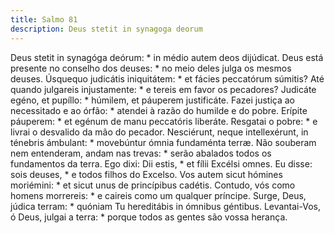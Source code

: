 ```yaml
---
title: Salmo 81
description: Deus stetit in synagoga deorum
---
```


<div class="grid grid-cols-2 gap-5">
  <span class="text-justify">
    Deus stetit in synagóga deórum: * in médio autem deos dijúdicat.
  </span>
  <span class="text-justify">
    Deus está presente no conselho dos deuses: * no meio deles julga os mesmos
    deuses.
  </span>
  <span class="text-justify">
    Úsquequo judicátis iniquitátem: * et fácies peccatórum súmitis?
  </span>
  <span class="text-justify">
    Até quando julgareis injustamente: * e tereis em favor os pecadores?
  </span>
  <span class="text-justify">
    Judicáte egéno, et pupíllo: * húmilem, et páuperem justificáte.
  </span>
  <span class="text-justify">
    Fazei justiça ao necessitado e ao órfão: * atendei à razão do humilde e do
    pobre.
  </span>
  <span class="text-justify">
    Erípite páuperem: * et egénum de manu peccatóris liberáte.
  </span>
  <span class="text-justify">
    Resgatai o pobre: * e livrai o desvalido da mão do pecador.
  </span>
  <span class="text-justify">
    Nesciérunt, neque intellexérunt, in ténebris ámbulant: * movebúntur ómnia
    fundaménta terræ.
  </span>
  <span class="text-justify">
    Não souberam nem entenderam, andam nas trevas: * serão abalados todos os
    fundamentos da terra.
  </span>
  <span class="text-justify">
    Ego dixi: Dii estis, * et fílii Excélsi omnes.
  </span>
  <span class="text-justify">
    Eu disse: sois deuses, * e todos filhos do Excelso.
  </span>
  <span class="text-justify">
    Vos autem sicut hómines moriémini: * et sicut unus de princípibus cadétis.
  </span>
  <span class="text-justify">
    Contudo, vós como homens morrereis: * e caireis como um qualquer príncipe.
  </span>
  <span class="text-justify">
    Surge, Deus, júdica terram: * quóniam Tu hereditábis in ómnibus géntibus.
  </span>
  <span class="text-justify">
    Levantai-Vos, ó Deus, julgai a terra: * porque todos as gentes são vossa
    herança.
  </span>
</div>
